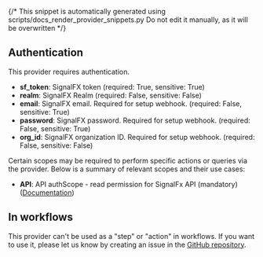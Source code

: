 {/* This snippet is automatically generated using scripts/docs_render_provider_snippets.py 
Do not edit it manually, as it will be overwritten */}

## Authentication
This provider requires authentication.
- **sf_token**: SignalFX token (required: True, sensitive: True)
- **realm**: SignalFX Realm (required: False, sensitive: False)
- **email**: SignalFX email. Required for setup webhook. (required: False, sensitive: True)
- **password**: SignalFX password. Required for setup webhook. (required: False, sensitive: True)
- **org_id**: SignalFX organization ID. Required for setup webhook. (required: False, sensitive: False)

Certain scopes may be required to perform specific actions or queries via the provider. Below is a summary of relevant scopes and their use cases:
- **API**: API authScope - read permission for SignalFx API (mandatory) ([Documentation](https://dev.splunk.com/observability/reference/api/org_tokens/latest#endpoint-create-single-token))



## In workflows

This provider can't be used as a "step" or "action" in workflows. If you want to use it, please let us know by creating an issue in the [GitHub repository](https://github.com/keephq/keep/issues).


